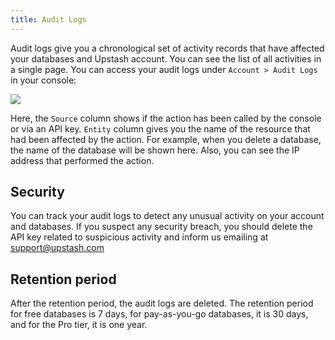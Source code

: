```yaml
---
title: Audit Logs
---
```


Audit logs give you a chronological set of activity records that have affected
your databases and Upstash account. You can see the list of all activities in a
single page. You can access your audit logs under `Account > Audit Logs` in your
console:

<Frame>
  <img src="/img/auditlogs/audit.png" />
</Frame>

Here, the `Source` column shows if the action has been called by the console or via
an API key. `Entity` column gives you the name of the resource that had been
affected by the action. For example, when you delete a database, the name of the
database will be shown here. Also, you can see the IP address that performed the
action.

## Security

You can track your audit logs to detect any unusual activity on your account and
databases. If you suspect any security breach, you should delete the API key
related to suspicious activity and inform us emailing at
[support@upstash.com](mailto:support@upstash.com)

## Retention period

After the retention period, the audit logs are deleted. The retention period for free databases is 7 days, for pay-as-you-go databases, it is 30 days, and for the Pro tier, it is one year.
